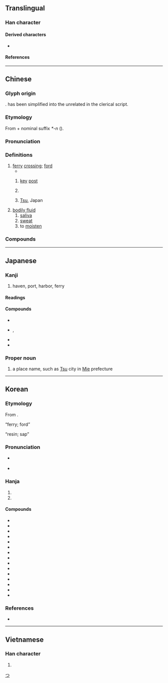 {{character info}}
==Translingual==

===Han character===
{{Han char|rn=85|rad=水|as=06|sn=9|four=35107|canj=ELQ|ids=⿰氵聿}}

====Derived characters====
* {{l|mul|[[𦩨]], [[葏]], [[堻]], [[𤀷]]}}

====References====
{{Han ref|kx=0621.090|dkj=17396|dj=1017.070|hdz=31616.110|uh=6D25}}

----

==Chinese==
{{zh-forms|alt=𣸁,𦪉}}

===Glyph origin===
{{Han etym}}
{{Han compound|水|c1=s|t1=water|𦘔|c2=p|ls=psc}}. {{och-l|𦘔}} has been simplified into the unrelated {{och-l|聿}} in the clerical script.

===Etymology===
From {{och-l|濟|to ferry|id=2}} + nominal suffix ''*-n'' ({{zh-ref|Schuessler, 2007}}).

===Pronunciation===
{{zh-pron
|m=jīn
|c=zeon1
|md=cĭng
|mn=xm,qz,tw:tin/chin
|mn_note=Xiamen, Quanzhou, Taiwan: tin - vernacular; chin - literary
|mn-t=zing1
|w=1jin
|mc=y
|oc=y
|cat=n,pn
}}

===Definitions===
{{zh-hanzi}}

# [[ferry]] [[crossing]]; [[ford]]
#* {{zh-x|^長沮、^桀溺 耦 而 耕， ^孔子 過 之，使 ^子路 問津 焉。|Chang Zu and Jie Ni were at work in the field together. Confucius passed by them, and sent Zi Lu to inquire for the '''ford'''.|ref=Analects}}
## {{lb|zh|figurative}} [[key]] [[post]]
## {{zh-short|天津|[[Tianjin]]}}
## {{zh-div|市}} [[Tsu]], Japan
# [[bodily fluid]]
## [[saliva]]
## [[sweat]]
## to [[moisten]]

===Compounds===
{{zh-der|津巴布韋|津渡|津筏|津津|津津樂道|津津有味|津貼|津液|京津大鼓|平津|天津|位居要津|乏人問津|問津|唾津兒|白馬津|津潤|橋津|清津|文津閣|津鼓|津吏|指點迷津|津史|牛津|津濟|津關|益氣生津|津貼制度|知津|津發|河津|生津止渴|玄津|津浦鐵路|津送|無人問津|濕津津|波津|津涯|津梁|汗津津|津要|打鼓津頭|盟津|生津|津遣|要路津|蒲津|薪津|覺返迷津|關津|遍體生津|迷津|赤津津|要津|義津|江津|東津|上津|旗津|延津|利津|夏津|津市|津南}}

----

==Japanese==

===Kanji===
{{ja-kanji|grade=c|rs=水06}}

# haven, port, harbor, ferry

====Readings====
{{ja-readings
|goon=しん
|kanon=しん
|kun=つ-
|nanori=す, ず, つ, づ
}}

====Compounds====
* {{ja-r|津%液|しん%えき}}
* {{ja-r|津々%浦々|つつ%うらうら|rom=-}}, {{ja-r|津津%浦浦|つつ%うらうら}}
* {{ja-r|津%波|つ%なみ}}
* {{ja-r|津%軽|つ%がる}}

===Proper noun===
{{ja-pos|つ|proper}}
{{ja-kanjitab|つ|yomi=k}}

# a place name, such as [[Tsu]] city in [[Mie]] prefecture

[[Category:ja:Cities|つ]]

----

==Korean==

===Etymology===
From {{der|ko|ltc|sort=진|-}} {{ltc-l|津}}.
; “ferry; ford”
{{hanja-ety
|dk={{okm-l|진|cìn|link=no}}
|m={{okm-l|진|cìn}}
|mh={{okm-l|ᄂᆞᄅᆞ|nòlò}}
|ml=地理#상05A
}}
; “resin; sap”<!--a 15th century source also records this as R, and modern vowel length reflects it, not sure why.-->
{{hanja-ety
|m={{okm-l|진〯|cǐn}}
|mh=N/A
|ml=地理#상05A
}}
===Pronunciation===
* {{sense|ferry; ford}} {{ko-hanja-pron|진}}
* {{sense|resin; sap}} {{ko-hanja-pron|진|l=y}}

===Hanja===
{{ko-hanja-search}}
{{ko-hanja|나루|진}}

# {{hanja form of|진|[[ferry]]; [[ford]]|affix}}
# {{hanja form of|진|[[resin]]; [[sap]]|noun}}

====Compounds====
{{der-top3|Compounds}}
* {{ko-l|^광진|廣津}}
* {{ko-l|도진|渡津}}
* {{ko-l|^섬진강|蟾津江}}
* {{ko-l|송진|松津}}
* {{ko-l|^옹진|甕津}}
* {{ko-l|^정동진|正東津}}
* {{ko-l|진구|津口}}
* {{ko-l|진도|津渡}}
* {{ko-l|진두|津頭}}
* {{ko-l|진량|津梁}}
* {{ko-l|진액|津液}}
* {{ko-l|진역|津驛}}
* {{ko-l|진하|津河}}
* {{ko-l|하진|河津}}
* {{ko-l|흥미진진|興味津津}}
{{der-bottom}}

===References===
* {{R:hanjadoc|5942}}

----

==Vietnamese==

===Han character===
{{vi-readings|reading=lọt, lụt, tân|rs=水06}}

# {{rfdef|vi|sort=水06}}